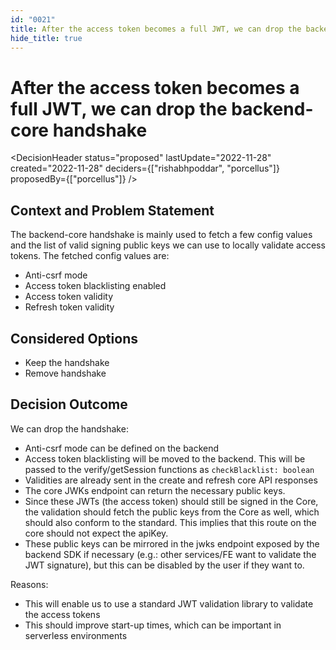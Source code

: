 ```yaml
---
id: "0021"
title: After the access token becomes a full JWT, we can drop the backend-core handshake
hide_title: true
---
```



# After the access token becomes a full JWT, we can drop the backend-core handshake

<DecisionHeader status="proposed" lastUpdate="2022-11-28" created="2022-11-28" deciders={["rishabhpoddar", "porcellus"]} proposedBy={["porcellus"]} />

## Context and Problem Statement

The backend-core handshake is mainly used to fetch a few config values and the list of valid signing public keys we can use to locally validate access tokens. The fetched config values are:
- Anti-csrf mode
- Access token blacklisting enabled
- Access token validity
- Refresh token validity

## Considered Options

* Keep the handshake
* Remove handshake

## Decision Outcome

We can drop the handshake:
- Anti-csrf mode can be defined on the backend
- Access token blacklisting will be moved to the backend. This will be passed to the verify/getSession functions as `checkBlacklist: boolean`
- Validities are already sent in the create and refresh core API responses
- The core JWKs endpoint can return the necessary public keys. 
- Since these JWTs (the access token) should still be signed in the Core, the validation should fetch the public keys from the Core as well, which should also conform to the standard. This implies that this route on the core should not expect the apiKey.
- These public keys can be mirrored in the jwks endpoint exposed by the backend SDK if necessary (e.g.: other services/FE want to validate the JWT signature), but this can be disabled by the user if they want to.

Reasons:
- This will enable us to use a standard JWT validation library to validate the access tokens
- This should improve start-up times, which can be important in serverless environments
